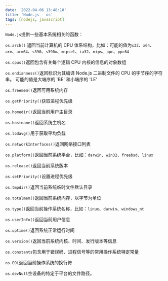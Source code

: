 ```yaml
---
date: '2022-04-06 13:48:10'
title: 'Node.js - os'
tags: [nodejs, javascript]
---
```


`Node.js`提供一些基本系统相关的函数：

`os.arch()` 返回当前计算机的 CPU 体系结构，比如：可能的值为`x32`、`x64`、`arm`、`arm64`、`s390`、`s390x`、`mipsel`、`ia32`、`mips`、`ppc`、`ppc64`

`os.cpus()`返回包含有关每个逻辑 CPU 内核的信息的对象数组

`os.endianness()`返回标识为其编译 Node.js 二进制文件的 CPU 的字节序的字符串。 可能的值是大端序的 'BE' 和小端序的 'LE'

`os.freemem()`返回可用系统内存

`os.getPriority()`获取进程优先级

`os.homedir()`返回当前用户主目录

`os.hostname()`返回系统主机名

`os.lodavg()`用于获取平均负载

`os.networkInterfaces()`返回网络接口列表

`os.platform()`返回当前系统平台，比如：`darwin`、`win32`、`freebsd`、`linux`

`os.release()`返回当前系统版本

`os.setPriority()`设置进程优先级

`os.tmpdir()`返回当前系统临时文件默认目录

`os.totalmem()`返回当前系统内存，以字节为单位

`os.type()`返回当前操作系统名称，比如：`linux`、`darwin`、`windows_nt`

`os.userInfo()`返回当前用户信息

`os.uptime()`返回系统正常运行时间

`os.version()`返回当前系统内核、时间、发行版本等信息

`os.constants`包含用于错误码、进程信号等的常用操作系统特定常量

`os.EOL`返回当前操作系统的换行符

`os.devNull`空设备的特定于平台的文件路径。

